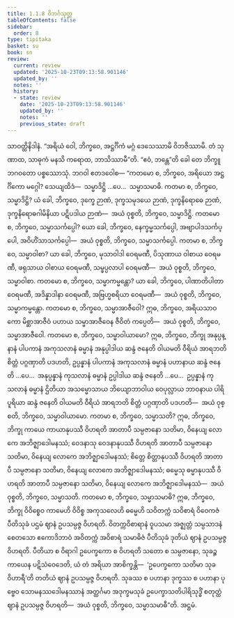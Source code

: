 ```yaml
---
title: 1.1.8 ဝိဘင်္ဂသုတ္တ
tableOfContents: false
sidebar:
  order: 8
type: tipitaka
basket: su
book: sn
review:
  current: review
  updated: '2025-10-23T09:13:58.901146'
  updated_by: ''
  notes: ''
  history:
  - state: review
    date: '2025-10-23T09:13:58.901146'
    updated_by: ''
    notes: ''
    previous_state: draft
---
```



<ReviewStatus review={frontmatter.review} showDetails={true} />

<HypothesisAnnotation frontmatter={frontmatter} />

<DynamicBreadcrumb />

<Division number="8" book="sn" e="ch" v="18" p="280">

<Paragraph number="40" book="sn">
သာဝတ္ထိနိဒါနံ. “အရိယံ ဝေါ, ဘိက္ခဝေ, အဋ္ဌင်္ဂိကံ မဂ္ဂံ ဒေသေဿာမိ ဝိဘဇိဿာမိ. တံ သုဏာထ, သာဓုကံ မနသိ ကရောထ, ဘာသိဿာမီ”တိ. “ဧဝံ, ဘန္တေ”တိ ခေါ တေ ဘိက္ခူ ဘဂဝတော ပစ္စဿောသုံ. ဘဂဝါ ဧတဒဝေါစ—
</Paragraph>

<Paragraph number="41" book="sn">
“ကတမော စ, ဘိက္ခဝေ, အရိယော အဋ္ဌင်္ဂိကော မဂ္ဂေါ? သေယျထိဒံ—  သမ္မာဒိဋ္ဌိ …ပေ…  သမ္မာသမာဓိ.
</Paragraph>

<Paragraph number="42" book="sn">
ကတမာ စ, ဘိက္ခဝေ, သမ္မာဒိဋ္ဌိ? ယံ ခေါ, ဘိက္ခဝေ, ဒုက္ခေ ဉာဏံ, ဒုက္ခသမုဒယေ ဉာဏံ, ဒုက္ခနိရောဓေ ဉာဏံ, ဒုက္ခနိရောဓဂါမိနိယာ ပဋိပဒါယ ဉာဏံ—  အယံ ဝုစ္စတိ, ဘိက္ခဝေ, သမ္မာဒိဋ္ဌိ.
</Paragraph>

<Paragraph number="43" book="sn">
ကတမော စ, ဘိက္ခဝေ, သမ္မာသင်္ကပ္ပေါ? ယော ခေါ, ဘိက္ခဝေ, နေက္ခမ္မသင်္ကပ္ပေါ, အဗျာပါဒသင်္ကပ္ပေါ, အဝိဟိံသာသင်္ကပ္ပေါ—  အယံ ဝုစ္စတိ, ဘိက္ခဝေ, သမ္မာသင်္ကပ္ပေါ.
</Paragraph>

<Paragraph number="44" book="sn">
ကတမာ စ, ဘိက္ခဝေ, သမ္မာဝါစာ? ယာ ခေါ, ဘိက္ခဝေ, မုသာဝါဒါ ဝေရမဏီ, ပိသုဏာယ ဝါစာယ ဝေရမဏီ, ဖရုသာယ ဝါစာယ ဝေရမဏီ, သမ္ဖပ္ပလာပါ ဝေရမဏီ—  အယံ ဝုစ္စတိ, ဘိက္ခဝေ, သမ္မာဝါစာ.
</Paragraph>

<Paragraph number="45" book="sn">
ကတမော စ, ဘိက္ခဝေ, သမ္မာကမ္မန္တော? ယာ ခေါ, ဘိက္ခဝေ, ပါဏာတိပါတာ ဝေရမဏီ, အဒိန္နာဒါနာ ဝေရမဏီ, အဗြဟ္မစရိယာ ဝေရမဏီ—  အယံ ဝုစ္စတိ, ဘိက္ခဝေ, သမ္မာကမ္မန္တော.
</Paragraph>

<Paragraph number="46" book="sn">
ကတမော စ, ဘိက္ခဝေ, သမ္မာအာဇီဝေါ? ဣဓ, ဘိက္ခဝေ, အရိယသာဝကော မိစ္ဆာအာဇီဝံ ပဟာယ သမ္မာအာဇီဝေန ဇီဝိတံ ကပ္ပေတိ—  အယံ ဝုစ္စတိ, ဘိက္ခဝေ, သမ္မာအာဇီဝေါ.
</Paragraph>

<Paragraph number="47" book="sn">
ကတမော စ, ဘိက္ခဝေ, သမ္မာဝါယာမော? ဣဓ, ဘိက္ခဝေ, ဘိက္ခု အနုပ္ပန္နာနံ ပါပကာနံ အကုသလာနံ ဓမ္မာနံ အနုပ္ပါဒါယ ဆန္ဒံ ဇနေတိ ဝါယမတိ ဝီရိယံ အာရဘတိ စိတ္တံ ပဂ္ဂဏှာတိ ပဒဟတိ, ဥပ္ပန္နာနံ ပါပကာနံ အကုသလာနံ ဓမ္မာနံ ပဟာနာယ ဆန္ဒံ ဇနေတိ …ပေ…  အနုပ္ပန္နာနံ ကုသလာနံ ဓမ္မာနံ ဥပ္ပါဒါယ ဆန္ဒံ ဇနေတိ …ပေ…  ဥပ္ပန္နာနံ ကုသလာနံ ဓမ္မာနံ ဌိတိယာ အသမ္မောသာယ ဘိယျောဘာဝါယ ဝေပုလ္လာယ ဘာဝနာယ ပါရိပူရိယာ ဆန္ဒံ ဇနေတိ ဝါယမတိ ဝီရိယံ အာရဘတိ စိတ္တံ ပဂ္ဂဏှာတိ ပဒဟတိ—  အယံ ဝုစ္စတိ, ဘိက္ခဝေ, သမ္မာဝါယာမော.
</Paragraph>

<Paragraph number="48" book="sn">
ကတမာ စ, ဘိက္ခဝေ, သမ္မာသတိ? ဣဓ, ဘိက္ခဝေ, ဘိက္ခု ကာယေ ကာယာနုပဿီ ဝိဟရတိ အာတာပီ သမ္ပဇာနော သတိမာ, ဝိနေယျ လောကေ အဘိဇ္ဈာဒေါမနဿံ; ဝေဒနာသု ဝေဒနာနုပဿီ ဝိဟရတိ အာတာပီ သမ္ပဇာနော သတိမာ, ဝိနေယျ လောကေ အဘိဇ္ဈာဒေါမနဿံ; စိတ္တေ စိတ္တာနုပဿီ ဝိဟရတိ အာတာပီ သမ္ပဇာနော သတိမာ, ဝိနေယျ လောကေ အဘိဇ္ဈာဒေါမနဿံ; ဓမ္မေသု ဓမ္မာနုပဿီ ဝိဟရတိ အာတာပီ သမ္ပဇာနော သတိမာ, ဝိနေယျ လောကေ အဘိဇ္ဈာဒေါမနဿံ—  အယံ ဝုစ္စတိ, ဘိက္ခဝေ, သမ္မာသတိ.
</Paragraph>

<Paragraph number="49" book="sn">
ကတမော စ, ဘိက္ခဝေ, သမ္မာသမာဓိ? ဣဓ, ဘိက္ခဝေ, ဘိက္ခု ဝိဝိစ္စေဝ ကာမေဟိ ဝိဝိစ္စ အကုသလေဟိ ဓမ္မေဟိ သဝိတက္ကံ သဝိစာရံ ဝိဝေကဇံ ပီတိသုခံ ပဌမံ ဈာနံ ဥပသမ္ပဇ္ဇ ဝိဟရတိ. ဝိတက္ကဝိစာရာနံ ဝူပသမာ အဇ္ဈတ္တံ သမ္ပသာဒနံ စေတသော ဧကောဒိဘာဝံ အဝိတက္ကံ အဝိစာရံ သမာဓိဇံ ပီတိသုခံ ဒုတိယံ ဈာနံ ဥပသမ္ပဇ္ဇ ဝိဟရတိ. ပီတိယာ စ ဝိရာဂါ ဥပေက္ခကော စ ဝိဟရတိ သတော စ သမ္ပဇာနော, သုခဉ္စ ကာယေန ပဋိသံဝေဒေတိ, ယံ တံ အရိယာ အာစိက္ခန္တိ—  ‘ဥပေက္ခကော သတိမာ သုခဝိဟာရီ’တိ တတိယံ ဈာနံ ဥပသမ္ပဇ္ဇ ဝိဟရတိ. သုခဿ စ ပဟာနာ ဒုက္ခဿ စ ပဟာနာ ပုဗ္ဗေဝ သောမနဿဒေါမနဿာနံ အတ္ထင်္ဂမာ အဒုက္ခမသုခံ ဥပေက္ခာသတိပါရိသုဒ္ဓိံ စတုတ္ထံ ဈာနံ ဥပသမ္ပဇ္ဇ ဝိဟရတိ—  အယံ ဝုစ္စတိ, ဘိက္ခဝေ, သမ္မာသမာဓီ”တိ.

</Paragraph>
</Division>

<Paragraph number="50" type="center" book="sn">
အဋ္ဌမံ.
</Paragraph>